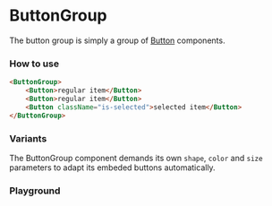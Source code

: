 
# ButtonGroup

The button group is simply a group of [Button](?path=/docs/components-button--basic) components.

### How to use

```html
<ButtonGroup>
    <Button>regular item</Button>
    <Button>regular item</Button>
    <Button className="is-selected">selected item</Button>
</ButtonGroup>
```

### Variants

The ButtonGroup component demands its own `shape`, `color` and `size` parameters to adapt its embeded buttons automatically.

<Canvas>
    <Story id="components-buttongroup--sandbox" />
</Canvas>

<Canvas>
    <Story id="components-buttongroup--variants" />
</Canvas>

### Playground

<Primary />

<ArgsTable story={PRIMARY_STORY} />
